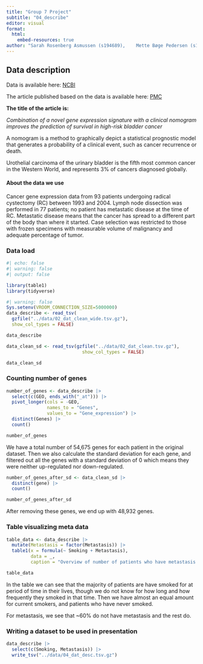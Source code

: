 ```yaml
---
title: "Group 7 Project"
subtitle: "04_describe"
editor: visual
format:
  html:
    embed-resources: true
author: "Sarah Rosenberg Asmussen (s194689),	Mette Bøge Pedersen (s194679),	Caroline Amalie Bastholm Jensen (s213427), Jaime Noguera Piera (s233773), Yassine Turki (s231735)"
---
```


## Data description

Data is available here: [NCBI](https://www.ncbi.nlm.nih.gov/geo/query/acc.cgi?acc=GSE31684)

The article published based on the data is available here: [PMC](https://www.ncbi.nlm.nih.gov/pmc/articles/PMC3569085/)

**The title of the article is:**

*Combination of a novel gene expression signature with a clinical nomogram improves the prediction of survival in high-risk bladder cancer*

A nomogram is a method to graphically depict a statistical prognostic model that generates a probability of a clinical event, such as cancer recurrence or death.

Urothelial carcinoma of the urinary bladder is the fifth most common cancer in the Western World, and represents 3% of cancers diagnosed globally.

#### About the data we use

Cancer gene expression data from 93 patients undergoing radical cystectomy (RC) between 1993 and 2004. Lymph node dissection was performed in 77 patients; no patient has metastatic disease at the time of RC. Metastatic disease means that the cancer has spread to a different part of the body than where it started. Case selection was restricted to those with frozen specimens with measurable volume of malignancy and adequate percentage of tumor.

### Data load

```r
#| echo: false
#| warning: false
#| output: false

library(table1)
library(tidyverse)
```

```r
#| warning: false
Sys.setenv(VROOM_CONNECTION_SIZE=5000000)
data_describe <- read_tsv(
  gzfile("../data/02_dat_clean_wide.tsv.gz"),
  show_col_types = FALSE)

data_describe
```

```r
data_clean_sd <- read_tsv(gzfile("../data/02_dat_clean.tsv.gz"),
                            show_col_types = FALSE)

data_clean_sd
```

### Counting number of genes

```r
number_of_genes <- data_describe |> 
  select(c(GEO, ends_with("_at"))) |> 
  pivot_longer(cols = -GEO,
               names_to = "Genes",
               values_to = "Gene_expression") |> 
  distinct(Genes) |> 
  count()

number_of_genes
```

We have a total number of 54,675 genes for each patient in the original dataset. Then we also calculate the standard deviation for each gene, and filtered out all the genes with a standard deviation of 0 which means they were neither up-regulated nor down-regulated.

```r
number_of_genes_after_sd <- data_clean_sd |> 
  distinct(gene) |> 
  count()

number_of_genes_after_sd
```

After removing these genes, we end up with 48,932 genes.

### Table visualizing meta data

```r
table_data <- data_describe |> 
  mutate(Metastasis = factor(Metastasis)) |> 
  table1(x = formula(~ Smoking + Metastasis), 
         data = _,
         caption = "Overview of number of patients who have metastasis and smoking status")

table_data
```

In the table we can see that the majority of patients are have smoked for at period of time in their lives, though we do not know for how long and how frequently they smoked in that time. Then we have almost an equal amount for current smokers, and patients who have never smoked.

For metastasis, we see that \~60% do not have metastasis and the rest do.

### Writing a dataset to be used in presentation

```r
data_describe |>
  select(c(Smoking, Metastasis)) |> 
  write_tsv("../data/04_dat_desc.tsv.gz")
```

